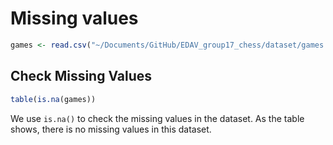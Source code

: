 # Missing values


```r
games <- read.csv("~/Documents/GitHub/EDAV_group17_chess/dataset/games.csv")
```


## Check Missing Values
```r
table(is.na(games))
```

We use `is.na()` to check the missing values in the dataset. As the table shows, there is no missing values in this dataset.